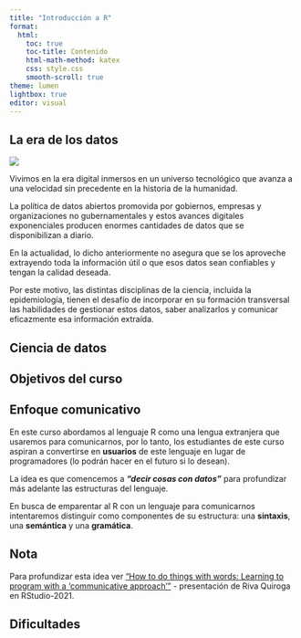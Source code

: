 ```yaml
---
title: "Introducción a R"
format:
  html:
    toc: true
    toc-title: Contenido
    html-math-method: katex
    css: style.css
    smooth-scroll: true
theme: lumen
lightbox: true
editor: visual
---
```


## La era de los datos

![](datos.png){width=500, fig-align="center"}

Vivimos en la era digital inmersos en un universo tecnológico que avanza a una velocidad sin precedente en la historia de la humanidad.

La política de datos abiertos promovida por gobiernos, empresas y organizaciones no gubernamentales y estos avances digitales exponenciales producen enormes cantidades de datos que se disponibilizan a diario.

En la actualidad, lo dicho anteriormente no asegura que se los aproveche extrayendo toda la información útil o que esos datos sean confiables y tengan la calidad deseada.

Por este motivo, las distintas disciplinas de la ciencia, incluída la epidemiología, tienen el desafío de incorporar en su formación transversal las habilidades de gestionar estos datos, saber analizarlos y comunicar eficazmente esa información extraída.

## Ciencia de datos



## Objetivos del curso

## Enfoque comunicativo

En este curso abordamos al lenguaje R como una lengua extranjera que usaremos para comunicarnos, por lo tanto, los estudiantes de este curso aspiran a convertirse en **usuarios** de este lenguaje en lugar de programadores (lo podrán hacer en el futuro si lo desean).

La idea es que comencemos a **_"decir cosas con datos"_** para profundizar más adelante las estructuras del lenguaje. 

En busca de emparentar al R con un lenguaje para comunicarnos intentaremos distinguir como componentes de su estructura: una **sintaxis**, una **semántica** y una **gramática**.

::: {.callout-tip icon="false"}
## Nota

Para profundizar esta idea ver [“How to do things with words: Learning to program with a 'communicative approach'"](https://rstudio.com/resources/rstudioglobal-2021/how-to-do-things-with-words-learning-to-program-in-r-with-a-communicative-approach/) - presentación de Riva Quiroga en RStudio-2021.
:::

## Dificultades 




